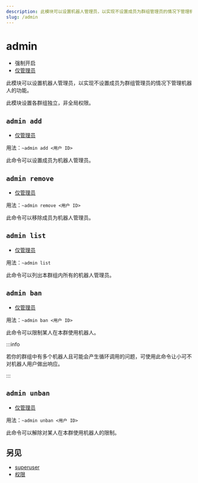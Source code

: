```yaml
---
description: 此模块可以设置机器人管理员，以实现不设置成员为群组管理员的情况下管理机器人的功能
slug: /admin
---
```


# admin

-   强制开启
-   [仅管理员](/docs/permissions)

此模块可以设置机器人管理员，以实现不设置成员为群组管理员的情况下管理机器人的功能。

此模块设置各群组独立，非全局权限。

## `admin add`

-   [仅管理员](/docs/permissions)

用法：`~admin add <用户 ID>`

此命令可以设置成员为机器人管理员。

## `admin remove`

-   [仅管理员](/docs/permissions)

用法：`~admin remove <用户 ID>`

此命令可以移除成员为机器人管理员。

## `admin list`

-   [仅管理员](permissions)

用法：`~admin list`

此命令可以列出本群组内所有的机器人管理员。

## `admin ban`

-   [仅管理员](permissions)

用法：`~admin ban <用户 ID>`

此命令可以限制某人在本群使用机器人。

:::info

若你的群组中有多个机器人且可能会产生循环调用的问题，可使用此命令让小可不对机器人用户做出响应。

:::

## `admin unban`

-   [仅管理员](permissions)

用法：`~admin unban <用户 ID>`

此命令可以解除对某人在本群使用机器人的限制。

## 另见

-   [superuser](superuser)
-   [权限](permissions)
